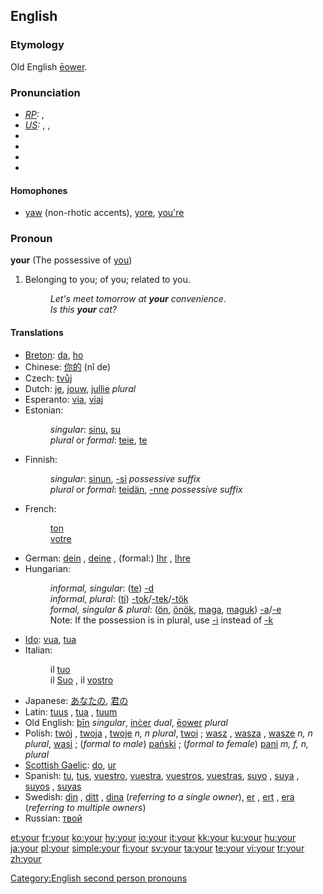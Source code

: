 ==English==

{{rank|out|into|up|57|your|any|what|do}}

===Etymology===
Old English [[eower|ēower]].

===Pronunciation===
* ''[[Received Pronunciation|RP]]:'' {{IPA|/jɔː/}}, {{SAMPA|/jO:/}}
* ''[[General American|US]]:'' {{AHD|yôr}}, {{IPA|/joʊɹ/, /jɔːɹ/}}, {{SAMPA|/jO:r/}}
* {{audio|en-gb-your.ogg|Audio (RP)}}
* {{audio|en-us-your.ogg|Audio (US)}}
* {{audio|en-us-your_unstressed.ogg|Audio (US), unstressed}}
* {{rhymes|ɔː(r)}}

====Homophones====
*[[yaw]] (non-rhotic accents), [[yore]], [[you're]]

===Pronoun===
{{wikipedia}}
'''your''' (The possessive of [[you]])

# Belonging to you; of you; related to you.
#: ''Let's meet tomorrow at '''your''' convenience''.
#: ''Is this '''your''' cat?''

====Translations====
<!--IMHO, masculine singular translation should suffice; feminine and plurals should be found in the article for masculine singular. --~~~~ -->
{{trans-top|belonging to you}}

*[[Breton]]: [[da]], [[ho]]
*Chinese: [[你的]] (nǐ de)
* Czech: [[tvůj]] {{m}}
*Dutch: [[je]], [[jouw]], [[jullie]] ''plural''
*Esperanto: [[via]], [[viaj]]
*Estonian:
*:''singular'': [[sinu]], [[su]]
*:''plural'' or ''formal'': [[teie]], [[te]]
*Finnish:
*:''singular'': [[sinun]], [[-si]] ''possessive suffix''
*:''plural'' or ''formal'': [[teidän]], [[-nne]] ''possessive suffix''
*French:
*: [[ton]] {{m}} {{i|informal and subject belonging to one person}}
*: [[votre]] {{i|formal or subject belonging to more than one person}}
*German: [[dein]] {{m}}, [[deine]] {{f}}, (formal:) [[Ihr]] {{m}}, [[Ihre]] {{f}}
*Hungarian:
*:''informal, singular'': ([[te]]) [[-d]]
*:''informal, plural'': ([[ti]]) [[-tok]]/[[-tek]]/[[-tök]]
*:''formal, singular & plural'': ([[ön]], [[önök]], [[maga]], [[maguk]]) [[-a]]/[[-e]]
*:Note: If the possession is in plural, use [[-i]] instead of [[-k]]
*[[Ido]]: [[vua]], [[tua]]
*Italian:
*: il [[tuo]] {{m}} {{i|belonging to one person; informal}}
*: il [[Suo]] {{m}}, il [[vostro]] {{m}} {{i|belonging to one person; formal}}
{{trans-mid}}
*Japanese: [[あなたの]], [[君の]]
*Latin: [[tuus]] {{m}}, [[tua]] {{f}}, [[tuum]] {{n}}
*Old English: [[þin|þīn]] ''singular'', [[incer|inċer]] ''dual'', [[eower|ēower]] ''plural''
*Polish: [[twój]] {{m}}, [[twoja]] {{f}}, [[twoje]] ''n, n plural'', [[twoi]] {{m}} {{p}}; [[wasz]] {{m}}, [[wasza]] {{f}}, [[wasze]] ''n, n plural'', [[wasi]] {{m}} {{p}}; (''formal to male'') [[pański]] {{m}}; (''formal to female'') [[pani]] ''m, f, n, plural''
*[[Scottish Gaelic]]: [[do]], [[ur#Scottish Gaelic|ur]]
*Spanish: [[tu]], [[tus]], [[vuestro]], [[vuestra]], [[vuestros]], [[vuestras]], [[suyo]] {{m}} {{s}}, [[suya]] {{f}} {{s}}, [[suyos]] {{m}} {{p}}, [[suyas]] {{f}} {{p}}
*Swedish: [[din]] {{c}}, [[ditt]] {{n}}, [[dina]] {{p}} (''referring to a single owner''), [[er]] {{c}}, [[ert]] {{n}}, [[era]] {{p}} (''referring to multiple owners'')
*Russian: [[твой]]
{{trans-bottom}}

[[Category:English second person pronouns]]

[[et:your]]
[[fr:your]]
[[ko:your]]
[[hy:your]]
[[io:your]]
[[it:your]]
[[kk:your]]
[[ku:your]]
[[hu:your]]
[[ja:your]]
[[pl:your]]
[[simple:your]]
[[fi:your]]
[[sv:your]]
[[ta:your]]
[[te:your]]
[[vi:your]]
[[tr:your]]
[[zh:your]]